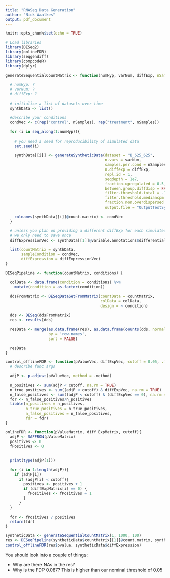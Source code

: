 ```yaml
---
title: "RNASeq Data Generation"
author: "Nick Waalkes"
output: pdf_document
---
```


```r
knitr::opts_chunk$set(echo = TRUE)

# Load libraries
library(DESeq2)
library(onlineFDR)
library(seqgendiff)
library(compcodeR)
library(dplyr)
```

```r
generateSequentialCountMatrix <- function(numHyp, varNum, diffExp, nSamples = 5){
  
  # numHyp: ?
  # varNum: ?
  # diffExp: ?
  
  # initialize a list of datasets over time
  synthData <- list()
  
  #describe your conditions
  condVec <- c(rep("control", nSamples), rep("treatment", nSamples)) 
  
  for (i in seq_along(1:numHyp)){
    
    # you need a seed for reproducibility of simulated data
    set.seed(i)
    
    synthData[[i]] <- generateSyntheticData(dataset = "B_625_625", 
                                            n.vars = varNum, 
                                            samples.per.cond = nSamples, 
                                            n.diffexp = diffExp, 
                                            repl.id = 1, 
                                            seqdepth = 1e7, 
                                            fraction.upregulated = 0.5, 
                                            between.group.diffdisp = FALSE, 
                                            filter.threshold.total = -1, # don't understand this
                                            filter.threshold.mediancpm = -1, # don't understand this
                                            fraction.non.overdispersed = 0, 
                                            output.file = "OutputTestSynth.rds")
    
    colnames(synthData[[i]]@count.matrix) <- condVec
  }
  
  # unless you plan on providing a different diffExp for each simulated dataset,
  # we only need to save once
  diffExpressionVec <- synthData[[1]]@variable.annotations$differential.expression

  list(countMatrix = synthData,
       sampleCondition = condVec,
       diffExpression = diffExpressionVec)
}
```

```r
DESeqPipeline <- function(countMatrix, conditions) {
  
  colData <- data.frame(condition = conditions) %>%
    mutate(condition = as.factor(condition))
  
  ddsFromMatrix <- DESeqDataSetFromMatrix(countData = countMatrix, 
                                          colData = colData, 
                                          design = ~ condition)
  
  dds <- DESeq(ddsFromMatrix)
  res <- results(dds)
  
  resData <- merge(as.data.frame(res), as.data.frame(counts(dds, normalized = TRUE)), 
                   by = 'row.names', 
                   sort = FALSE)

  resData
}
```

```r
control_offlineFDR <- function(pValueVec, diffExpVec, cutoff = 0.05, .method = "BH"){
  # describe func args

  adjP <- p.adjust(pValueVec, method = .method)
  
  n_positives <- sum(adjP < cutoff, na.rm = TRUE)
  n_true_positives <- sum((adjP < cutoff) & diffExpVec, na.rm = TRUE)
  n_false_positives <- sum((adjP < cutoff) & (diffExpVec == 0), na.rm = TRUE)
  fdr <- n_false_positives/n_positives
  tibble(n_positives = n_positives,
         n_true_positives = n_true_positives,
         n_false_positives = n_false_positives,
         fdr = fdr)
}

onlineFDR <- function(pValueMatrix, diff ExpMatrix, cutoff){
  adjP <- SAFFRON(pValueMatrix)
  positives <- 0
  fPositives <- 0
  
  
  print(type(adjP[1]))
  
  for (i in 1:length(adjP)){
    if (adjP[i])
      if (adjP[i] < cutoff){
        positives <- positives + 1
        if (diffExpMatrix[i] == 0) {
          fPositives <- fPositives + 1
        }
      }
  }
  
  fdr <- fPositives / positives
  return(fdr)
}

```

```r
syntheticData <- generateSequentialCountMatrix(1, 1000, 100)
res <- DESeqPipeline(syntheticData$countMatrix[[1]]@count.matrix, syntheticData$sampleCondition)
control_offlineFDR(res$pvalue, syntheticData$diffExpression)
```
You should look into a couple of things:

* Why are there NAs in the res?
* Why is the FDP 0.087? This is higher than our nominal threshold of 0.05